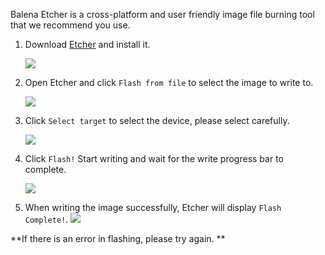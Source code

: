 
Balena Etcher is a cross-platform and user friendly image file burning tool that we recommend you use.

1. Download [Etcher](https://etcher.balena.io/#download-etcher/) and install it.

   <Image
     src="/img/common/etcher/#model#-step1.webp"
     model={props.model}
     fallback="rock5a"
   />

2. Open Etcher and click `Flash from file` to select the image to write to.

   <Image
     src="/img/common/etcher/#model#-step2.webp"
     model={props.model}
     fallback="rock5a"
   />

3. Click `Select target` to select the device, please select carefully.

   <Image
     src="/img/common/etcher/#model#-step3.webp"
     model={props.model}
     fallback="rock5a"
   />

4. Click `Flash!` Start writing and wait for the write progress bar to complete.

   <Image
     src="/img/common/etcher/#model#-step4.webp"
     model={props.model}
     fallback="rock5a"
   />

5. When writing the image successfully, Etcher will display `Flash Complete!`.
   <Image
     src="/img/common/etcher/#model#-step5.webp"
     model={props.model}
     fallback="rock5a"
   />

**If there is an error in flashing, please try again. **
